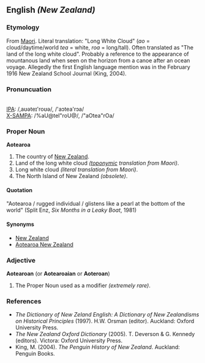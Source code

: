 {{wikipedia}}
==English ''(New Zealand)''==

===Etymology===
From [[Maori]]. Literal translation: "Long White Cloud" (''ao'' = cloud/daytime/world ''tea'' = white, ''roa'' = long/tall). Often translated as "The land of the long white cloud". Probably a reference to the appearance of mountanous land when seen on the horizon from a canoe after an ocean voyage. Allegedly the first English language mention was in the February 1916 New Zealand School Journal (King, 2004).

===Pronuncuation===
{{audio|en-nz-aotearoa.ogg|Audio Pronunciation}}<br>
[[w:International Phonetic Alphabet|IPA]]: /&#44;&#97;&#650;&#601;&#116;&#101;&#618;&#39;&#114;&#111;&#650;&#601;/, /&#39;&#97;&#596;&#116;&#101;&#97;&#39;&#114;&#596;&#97;/<br>
[[w:X-SAMPA|X-SAMPA]]: /%aU@teI"roU@/, /"aOtea"rOa/ <br>

===Proper Noun===
'''Aotearoa'''
#The country of [[New Zealand]].
#Land of the long white cloud ''([[toponym]]ic translation from Maori)''.
#Long white cloud ''(literal translation from Maori)''.
#The North Island of New Zealand ''(obsolete)''.

====Quotation====
"Aotearoa / rugged individual / glistens like a pearl at the bottom of the world" (Split Enz, ''Six Months in a Leaky Boat'', 1981)

====Synonyms====
*[[New Zealand]]
*[[Aotearoa New Zealand]]

===Adjective===
'''Aotearoan''' (or '''Aotearoaian''' or '''Aoteroan''')
#The Proper Noun used as a modifier ''(extremely rare)''.

===References===
*''The Dictionary of New Zeland English: A Dictionary of New Zealandisms on Historical Principles'' (1997). H.W. Orsman (editor). Auckland: Oxford University Press.
*''The New Zealand Oxford Dictionary'' (2005). T. Deverson & G. Kennedy (editors). Victora: Oxford University Press.
*King, M. (2004). ''The Penguin History of New Zealand''. Auckland: Penguin Books.